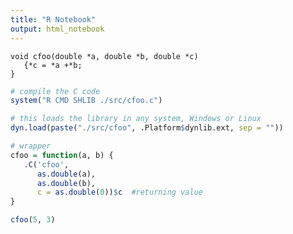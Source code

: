 ```yaml
---
title: "R Notebook"
output: html_notebook
---
```


    void cfoo(double *a, double *b, double *c)
       {*c = *a +*b;
    }



```r
# compile the C code
system("R CMD SHLIB ./src/cfoo.c")
```

```r
# this loads the library in any system, Windows or Linux
dyn.load(paste("./src/cfoo", .Platform$dynlib.ext, sep = ""))
```


```r
# wrapper
cfoo = function(a, b) {
   .C('cfoo',
      as.double(a),
      as.double(b),
      c = as.double(0))$c  #returning value
}

```


```r
cfoo(5, 3)
```

